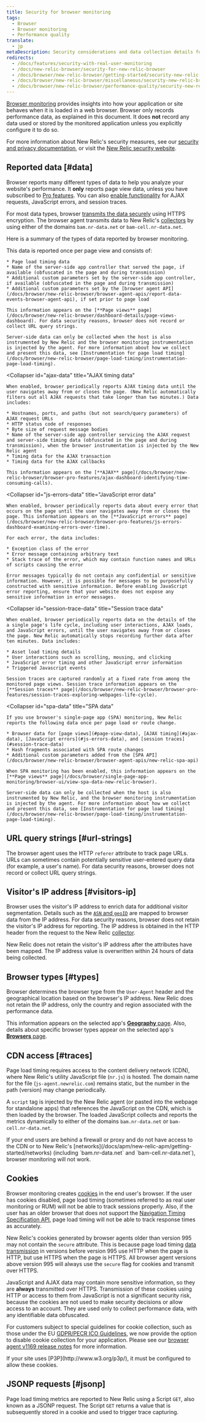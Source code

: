```yaml
---
title: Security for browser monitoring
tags:
  - Browser
  - Browser monitoring
  - Performance quality
translate:
  - jp
metaDescription: Security considerations and data collection details for browser.
redirects:
  - /docs/features/security-with-real-user-monitoring
  - /docs/new-relic-browser/security-for-new-relic-browser
  - /docs/browser/new-relic-browser/getting-started/security-new-relic-browser
  - /docs/browser/new-relic-browser/miscellaneous/security-new-relic-browser
  - /docs/browser/new-relic-browser/performance-quality/security-new-relic-browser
---
```


[Browser monitoring](/docs/browser/new-relic-browser/getting-started/introduction-new-relic-browser) provides insights into how your application or site behaves when it is loaded in a web browser. Browser only records performance data, as explained in this document. It does **not** record any data used or stored by the monitored application unless you explicitly configure it to do so.

For more information about New Relic's security measures, see our [security and privacy documentation](/docs/using-new-relic/new-relic-security/security/security-matters-data-privacy-new-relic), or visit the [New Relic security website](https://newrelic.com/security).

## Reported data [#data]

Browser reports many different types of data to help you analyze your website's performance. It **only** reports page view data, unless you have subscribed to [Pro features](http://newrelic.com/browser-monitoring/pricing). You can also [enable functionality](/docs/browser/new-relic-browser/welcome-new-relic-browser/new-relic-browser#enhanced-features) for AJAX requests, JavaScript errors, and session traces.

For most data types, browser [transmits the data securely](/docs/browser/new-relic-browser/page-load-timing-resources/instrumentation-page-load-timing#transmission) using HTTPS encryption. The browser agent transmits data to New Relic's [collectors](/docs/accounts-partnerships/getting-started-new-relic/glossary#collector) by using either of the domains `bam.nr-data.net` or `bam-cell.nr-data.net`.

Here is a summary of the types of data reported by browser monitoring.

<CollapserGroup>
  <Collapser
    id="page-view-data"
    title="Page view data"
  >
    This data is reported once per page view and consists of:

    * Page load timing data
    * Name of the server-side app controller that served the page, if available (obfuscated in the page and during transmission)
    * Additional custom parameters set by the server-side app controller, if available (obfuscated in the page and during transmission)
    * Additional custom parameters set by the [browser agent API](/docs/browser/new-relic-browser/browser-agent-apis/report-data-events-browser-agent-api), if set prior to page load

    This information appears on the [**Page views** page](/docs/browser/new-relic-browser/dashboard-details/page-views-dashboard). For data security reasons, browser does not record or collect URL query strings.

    Server-side data can only be collected when the host is also instrumented by New Relic and the browser monitoring instrumentation is injected by the agent. For more information about how we collect and present this data, see [Instrumentation for page load timing](/docs/browser/new-relic-browser/page-load-timing/instrumentation-page-load-timing).
  </Collapser>

  <Collapser
    id="ajax-data"
    title="AJAX timing data"
  >
    When enabled, browser periodically reports AJAX timing data until the user navigates away from or closes the page. (New Relic automatically filters out all AJAX requests that take longer than two minutes.) Data includes:

    * Hostnames, ports, and paths (but not search/query parameters) of AJAX request URLs
    * HTTP status code of responses
    * Byte size of request message bodies
    * Name of the server-side app controller servicing the AJAX request and server-side timing data (obfuscated in the page and during transmission), when the browser instrumentation is injected by the New Relic agent
    * Timing data for the AJAX transaction
    * Timing data for the AJAX callbacks

    This information appears on the [**AJAX** page](/docs/browser/new-relic-browser/browser-pro-features/ajax-dashboard-identifying-time-consuming-calls).
  </Collapser>

  <Collapser
    id="js-errors-data"
    title="JavaScript error data"
  >
    When enabled, browser periodically reports data about every error that occurs on the page until the user navigates away from or closes the page. This information appears on the [**JavaScript errors** page](/docs/browser/new-relic-browser/browser-pro-features/js-errors-dashboard-examining-errors-over-time).

    For each error, the data includes:

    * Exception class of the error
    * Error message containing arbitrary text
    * Stack trace of the error, which may contain function names and URLs of scripts causing the error

    Error messages typically do not contain any confidential or sensitive information. However, it is possible for messages to be purposefully constructed with sensitive information. Before enabling JavaScript error reporting, ensure that your website does not expose any sensitive information in error messages.
  </Collapser>

  <Collapser
    id="session-trace-data"
    title="Session trace data"
  >
    When enabled, browser periodically reports data on the details of the a single page's life cycle, including user interactions, AJAX loads, and JavaScript errors, until the user navigates away from or closes the page. New Relic automatically stops recording further data after ten minutes. Data includes:

    * Asset load timing details
    * User interactions such as scrolling, mousing, and clicking
    * JavaScript error timing and other JavaScript error information
    * Triggered Javascript events

    Session traces are captured randomly at a fixed rate from among the monitored page views. Session trace information appears on the [**Session traces** page](/docs/browser/new-relic-browser/browser-pro-features/session-traces-exploring-webpages-life-cycle).
  </Collapser>

  <Collapser
    id="spa-data"
    title="SPA data"
  >
    If you use browser's single-page app (SPA) monitoring, New Relic reports the following data once per page load or route change.

    * Browser data for [page views](#page-view-data), [AJAX timing](#ajax-data), [JavaScript errors](#js-errors-data), and [session traces](#session-trace-data)
    * Hash fragments associated with SPA route changes
    * Additional custom parameters added from the [SPA API](/docs/browser/new-relic-browser/browser-agent-apis/new-relic-spa-api)

    When SPA monitoring has been enabled, this information appears on the [**Page views** page](/docs/browser/single-page-app-monitoring/browser-ui/view-spa-data-new-relic-browser).

    Server-side data can only be collected when the host is also instrumented by New Relic, and the browser monitoring instrumentation is injected by the agent. For more information about how we collect and present this data, see [Instrumentation for page load timing](/docs/browser/new-relic-browser/page-load-timing/instrumentation-page-load-timing).
  </Collapser>
</CollapserGroup>

## URL query strings [#url-strings]

The browser agent uses the HTTP `referer` attribute to track page URLs. URLs can sometimes contain potentially sensitive user-entered query data (for example, a user's name). For data security reasons, browser does not record or collect URL query strings.

## Visitor's IP address [#visitors-ip]

Browser uses the visitor's IP address to enrich data for additional visitor segmentation. Details such as the [`ASN` and `geoID`](/docs/browser/new-relic-browser/browser-pro-features/filterable-geography-webpage-metrics-location#metrics) are mapped to browser data from the IP address. For data security reasons, browser does not retain the visitor's IP address for reporting. The IP address is obtained in the HTTP header from the request to the New Relic [collector](/docs/accounts-partnerships/getting-started-new-relic/glossary#collector).

New Relic does not retain the visitor's IP address after the attributes have been mapped. The IP address value is overwritten within 24 hours of data being collected.

## Browser types [#types]

Browser determines the browser type from the `User-Agent` header and the geographical location based on the browser's IP address. New Relic does not retain the IP address, only the country and region associated with the performance data.

This information appears on the selected app's [**Geography** page](/docs/browser/new-relic-browser/additional-standard-features/geography-webpage-performance-location). Also, details about specific browser types appear on the selected app's [**Browsers** page](/docs/browser/new-relic-browser/additional-standard-features/browsers-problem-patterns-type-or-location).

## CDN access [#traces]

Page load timing requires access to the content delivery network (CDN), where New Relic's utility JavaScript file (`nr.js`) is hosted. The domain name for the file (`js-agent.newrelic.com`) remains static, but the number in the path (version) may change periodically.

A `script` tag is injected by the New Relic agent (or pasted into the webpage for standalone apps) that references the JavaScript on the CDN, which is then loaded by the browser. The loaded JavaScript collects and reports the metrics dynamically to either of the domains `bam.nr-data.net` or `bam-cell.nr-data.net`.

<Callout variant="important">
  If your end users are behind a firewall or proxy and do not have access to the CDN or to New Relic's [networks](/docs/apm/new-relic-apm/getting-started/networks) (including `bam.nr-data.net` and `bam-cell.nr-data.net`), browser monitoring will not work.
</Callout>

## Cookies

Browser monitoring creates [cookies](/docs/browser/new-relic-browser/page-load-timing-resources/new-relic-cookies) in the end user's browser. If the user has cookies disabled, page load timing (sometimes referred to as real user monitoring or RUM) will not be able to track sessions properly. Also, if the user has an older browser that does not support the [Navigation Timing Specification API](/docs/browser/new-relic-browser/browser-agent-apis/navigation-timing-api), page load timing will not be able to track response times as accurately.

New Relic's cookies generated by browser agents older than version 995 may not contain the `secure` attribute. This is because page load timing [data transmission](/docs/browser/new-relic-browser/page-load-timing-resources/instrumentation-page-load-timing#transmission) in versions before version 995 use HTTP when the page is HTTP, but use HTTPS when the page is HTTPS. All browser agent versions above version 995 will always use the `secure` flag for cookies and transmit over HTTPS.

JavaScript and AJAX data may contain more sensitive information, so they are **always** transmitted over HTTPS. Transmission of these cookies using HTTP or access to them from JavaScript is not a significant security risk, because the cookies are not used to make security decisions or allow access to an account. They are used only to collect performance data, with any identifiable data obfuscated.

For customers subject to special guidelines for cookie collection, such as those under the EU [GDPR/PECR ICO Guidelines](https://ico.org.uk/for-organisations/guide-to-pecr/cookies-and-similar-technologies/), we now provide the option to disable cookie collection for your application. Please see our [browser agent v1169 release notes](/docs/release-notes/new-relic-browser-release-notes/browser-agent-release-notes/browser-agent-v1169) for more information.

<Callout variant="important">
  If your site uses [P3P](http://www.w3.org/p3p/), it must be configured to allow these cookies.
</Callout>

## JSONP requests [#jsonp]

Page load timing metrics are reported to New Relic using a Script `GET`, also known as a JSONP request. The Script `GET` returns a value that is subsequently stored in a cookie and used to trigger trace capturing.
